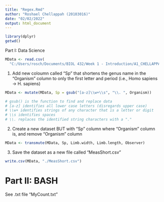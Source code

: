 ```yaml
---
title: "Regex.Rmd"
author: "Roshael Chellappah (20103016)"
date: "02/02/2022"
output: html_document
---
```


```r
library(dplyr)
getwd()
```

Part I: Data Science
```r
MData <- read.csv(
  "C:/Users/rosch/Documents/BIOL 432/Week 1 - Introduction/A1_CHELLAPPAH_ROSHAEL.csv")
```

1. Add new coloumn called "Sp" that shortens the genus name in the "Organism" column to only the first letter and period (i.e., Homo sapiens -> H. sapiens)
```r
MData <- mutate(MData, Sp = gsub("[a-z]\\w+\\s", "\\. ", Organism))

# gsub() is the function to find and replace data
# [a-z] identifies all lower case letters (disregards upper case)
# \\w+ identifies strings of any character that is a letter or digit 
# \\s identifies spaces
# \\. replaces the identified string characters with a "."
```

2. Create a new dataset BUT with "Sp" column where "Organism" column is, and remove "Organism" column
```r
MData <- transmute(MData, Sp, Limb.width, Limb.length, Observer)
```

3. Save the dataset as a new file called "MeasShort.csv"
```r
write.csv(MData, "./MeasShort.csv")
```

# Part II: BASH
See .txt file "MyCount.txt"